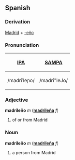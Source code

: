 ==Spanish==
===Derivation===
[[Madrid]] + [[-eño]]

===Pronunciation===
{| border=1 cellpadding=5
! [[w:IPA|IPA]] !! [[w:SAMPA|SAMPA]]
|-
| /madriˈleɲo/ || /madri"leJo/
|}

===Adjective===
'''madrileño''' ''m'' ('''[[madrileña]]''' ''f'')
# of or from Madrid

===Noun===
'''madrileño''' ''m'' ('''[[madrileña]]''' ''f'')
# a person from Madrid